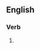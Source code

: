 ==English==

===Verb===
{{head|en|present participle}}

# {{present participle of|luv|lang=en|nocat=1}}